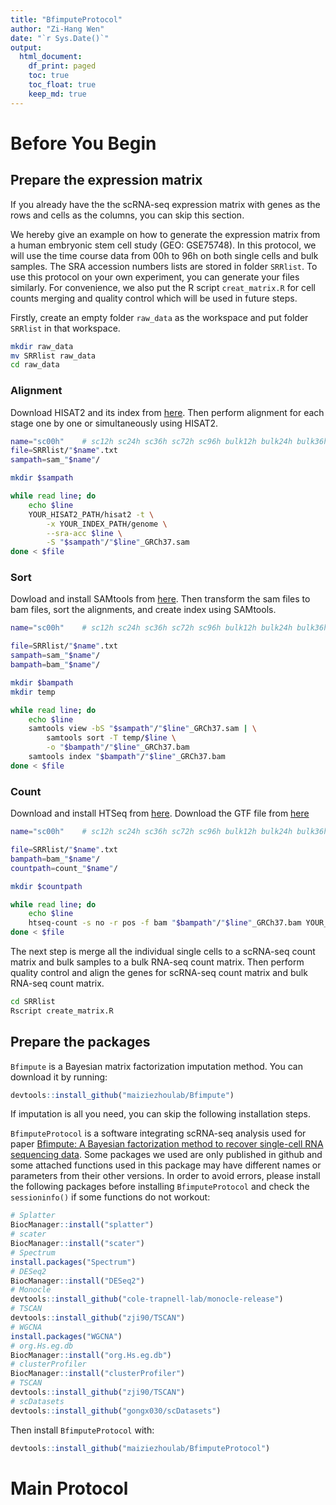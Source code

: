```yaml
---
title: "BfimputeProtocol"
author: "Zi-Hang Wen"
date: "`r Sys.Date()`"
output:
  html_document:
    df_print: paged
    toc: true
    toc_float: true
    keep_md: true
---
```


# Before You Begin
## Prepare the expression matrix
If you already have the the scRNA-seq expression matrix with genes as the rows
and cells as the columns, you can skip this section.

We hereby give an example on how to generate the expression matrix from a human
embryonic stem cell study (GEO: GSE75748). In this protocol, we will use the
time course data from 00h to 96h on both single cells and bulk samples. The
SRA accession numbers lists are stored in folder `SRRlist`. To use this protocol on your
own experiment, you can generate your files similarly. For convenience, we also
put the R script `creat_matrix.R` for cell counts merging and quality control
which will be used in future steps.

Firstly, create an empty folder `raw_data` as the workspace and put folder
`SRRlist` in that workspace.
```bash
mkdir raw_data
mv SRRlist raw_data
cd raw_data
```

### Alignment
Download HISAT2 and its index from [here](http://daehwankimlab.github.io/hisat2/download/).
Then perform alignment for each stage one by one or simultaneously using HISAT2.
```bash
name="sc00h"    # sc12h sc24h sc36h sc72h sc96h bulk12h bulk24h bulk36h bulk72h bulk96h
file=SRRlist/"$name".txt
sampath=sam_"$name"/

mkdir $sampath

while read line; do
    echo $line
    YOUR_HISAT2_PATH/hisat2 -t \
        -x YOUR_INDEX_PATH/genome \
        --sra-acc $line \
        -S "$sampath"/"$line"_GRCh37.sam
done < $file
```

### Sort
Dowload and install SAMtools from [here](http://www.htslib.org/download/). Then
transform the sam files to bam files, sort the alignments, and create index
using SAMtools.
```bash
name="sc00h"    # sc12h sc24h sc36h sc72h sc96h bulk12h bulk24h bulk36h bulk72h bulk96h

file=SRRlist/"$name".txt
sampath=sam_"$name"/
bampath=bam_"$name"/

mkdir $bampath
mkdir temp

while read line; do
    echo $line
    samtools view -bS "$sampath"/"$line"_GRCh37.sam | \
        samtools sort -T temp/$line \
        -o "$bampath"/"$line"_GRCh37.bam
    samtools index "$bampath"/"$line"_GRCh37.bam
done < $file
```

### Count
Download and install HTSeq from [here](https://htseq.readthedocs.io/en/master/install.html).
Download the GTF file from [here](http://ftp.ensembl.org/pub/release-104/gtf/homo_sapiens/Homo_sapiens.GRCh37.75.gtf.gz)
```bash
name="sc00h"    # sc12h sc24h sc36h sc72h sc96h bulk12h bulk24h bulk36h bulk72h bulk96h

file=SRRlist/"$name".txt
bampath=bam_"$name"/
countpath=count_"$name"/

mkdir $countpath

while read line; do
    echo $line
    htseq-count -s no -r pos -f bam "$bampath"/"$line"_GRCh37.bam YOUR_GTF_PATH/Homo_sapiens.GRCh37.75.gtf > "$countpath"/"$line"_GRCh37.count
done < $file
```

The next step is merge all the individual single cells to a scRNA-seq count
matrix and bulk samples to a bulk RNA-seq count matrix. Then perform quality
control and align the genes for scRNA-seq count matrix and bulk RNA-seq count
matrix.
```bash
cd SRRlist
Rscript create_matrix.R
```

## Prepare the packages
`Bfimpute` is a Bayesian matrix factorization imputation method. You can
download it by running:
```r
devtools::install_github("maiziezhoulab/Bfimpute")
```
If imputation is all you need, you can skip the following installation steps.

`BfimputeProtocol` is a software integrating scRNA-seq analysis used for paper
[Bfimpute: A Bayesian factorization method to recover single-cell RNA sequencing data](https://doi.org/10.1101/2021.02.10.430649). Some packages we used are only
published in github and some attached functions used in this package may have
different names or parameters from their other versions. In order to
avoid errors, please install the following packages before installing
`BfimputeProtocol` and check the `sessioninfo()` if some functions do not workout:

```r
# Splatter
BiocManager::install("splatter")
# scater
BiocManager::install("scater")
# Spectrum
install.packages("Spectrum")
# DESeq2
BiocManager::install("DESeq2")
# Monocle
devtools::install_github("cole-trapnell-lab/monocle-release")
# TSCAN
devtools::install_github("zji90/TSCAN")
# WGCNA
install.packages("WGCNA")
# org.Hs.eg.db
BiocManager::install("org.Hs.eg.db")
# clusterProfiler
BiocManager::install("clusterProfiler")
# TSCAN
devtools::install_github("zji90/TSCAN")
# scDatasets
devtools::install_github("gongx030/scDatasets")
```

Then install `BfimputeProtocol` with:
```r
devtools::install_github("maiziezhoulab/BfimputeProtocol")
```

# Main Protocol
